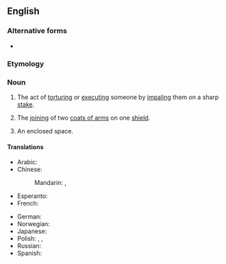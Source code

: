 ==English==
{{wikipedia}}

===Alternative forms===
* {{l|en|empalement}} {{qualifier|obsolete}}

===Etymology===
{{suffix|en|impale|ment}}

===Noun===
{{en-noun|~}}

# The act of [[torturing]] or [[executing]] someone by [[impaling]] them on a sharp [[stake]].
# {{lb|en|heraldry}} The [[joining]] of two [[coat of arms|coats of arms]] on one [[shield]].
# An enclosed space. <!--Chambers 1908-->

====Translations====
{{trans-top|act of torturing}}
* Arabic: {{t|ar|خَوزَقَة}}
* Chinese:
*: Mandarin: {{t+|cmn|穿刺|tr=chuāncì|sc=Hani}}, {{t+|cmn|刺穿|tr=cìchuān|sc=Hani}}
* Esperanto: {{t|eo|palisumo}}
* French: {{t+|fr|empalement|m}}
{{trans-mid}}
* German: {{t|de|Pfählung|f}}
* Norwegian: {{t|nb|spidding|f}}
* Japanese: {{t|ja|串刺し|tr=くしざし, kushizashi}}
* Polish: {{t|pl|nabicie na pal|n|pf}}, {{t|pl|nabijanie na pal|n|impf}}, {{t|pl|nawlekanie na pal|n|impf}}
* Russian: {{t|ru|посаже́ние на́ кол|n}}
* Spanish: {{t+|es|empalamiento|m}}
{{trans-bottom}}